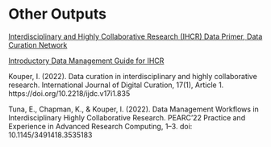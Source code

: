 # Other Outputs

[Interdisciplinary and Highly Collaborative Research (IHCR) Data Primer, Data Curation Network](https://bit.ly/3PUD9GK)

[Introductory Data Management Guide for IHCR](https://inkouper.github.io/ihcr-datamgmt/)

Kouper, I. (2022). Data curation in interdisciplinary and highly collaborative research. International Journal of Digital Curation, 17(1), Article 1. https://doi.org/10.2218/ijdc.v17i1.835

Tuna, E., Chapman, K., & Kouper, I. (2022). Data Management Workflows in Interdisciplinary Highly Collaborative Research. PEARC'22 Practice and Experience in Advanced Research Computing, 1–3. doi: 10.1145/3491418.3535183

